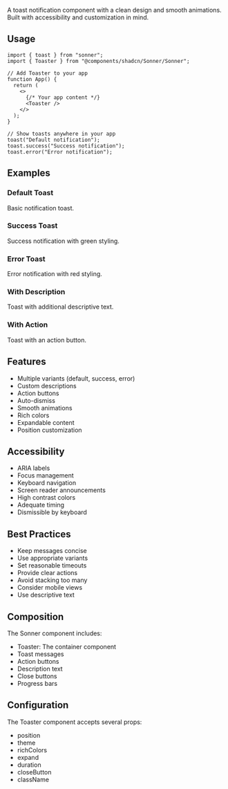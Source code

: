 
<Meta of={SonnerStories} />

<Banner title="Sonner" />

<PageLayout>

A toast notification component with a clean design and smooth animations.
Built with accessibility and customization in mind.

## Usage

```tsx
import { toast } from "sonner";
import { Toaster } from "@components/shadcn/Sonner/Sonner";

// Add Toaster to your app
function App() {
  return (
    <>
      {/* Your app content */}
      <Toaster />
    </>
  );
}

// Show toasts anywhere in your app
toast("Default notification");
toast.success("Success notification");
toast.error("Error notification");
```

## Examples

### Default Toast

<Story of={SonnerStories.Default} />

Basic notification toast.

### Success Toast

<Story of={SonnerStories.Success} />

Success notification with green styling.

### Error Toast

<Story of={SonnerStories.Error} />

Error notification with red styling.

### With Description

<Story of={SonnerStories.WithDescription} />

Toast with additional descriptive text.

### With Action

<Story of={SonnerStories.WithAction} />

Toast with an action button.

## Features

- Multiple variants (default, success, error)
- Custom descriptions
- Action buttons
- Auto-dismiss
- Smooth animations
- Rich colors
- Expandable content
- Position customization

## Accessibility

- ARIA labels
- Focus management
- Keyboard navigation
- Screen reader announcements
- High contrast colors
- Adequate timing
- Dismissible by keyboard

## Best Practices

- Keep messages concise
- Use appropriate variants
- Set reasonable timeouts
- Provide clear actions
- Avoid stacking too many
- Consider mobile views
- Use descriptive text

## Composition

The Sonner component includes:

- Toaster: The container component
- Toast messages
- Action buttons
- Description text
- Close buttons
- Progress bars

## Configuration

The Toaster component accepts several props:

- position
- theme
- richColors
- expand
- duration
- closeButton
- className

</PageLayout>
